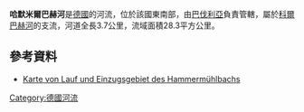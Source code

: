 {{Coord|48|50|51.16|N|12|57|20.51|E|display=title}}

'''哈默米爾巴赫河'''是[[德國|德國]]的河流，位於該國東南部，由[[巴伐利亞|巴伐利亞]]負責管轄，屬於[[科爾巴赫河_(多瑙河支流)|科爾巴赫河]]的支流，河道全長3.7公里，流域面積28.3平方公里。

==參考資料==
* [https://v.bayern.de/hwKVx Karte von Lauf und Einzugsgebiet des Hammermühlbachs]

{{Germany-geo-stub}}
[[Category:德國河流|Category:德國河流]]